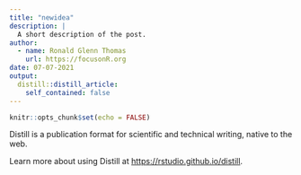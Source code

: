 ```yaml
---
title: "newidea"
description: |
  A short description of the post.
author:
  - name: Ronald Glenn Thomas
    url: https://focusonR.org
date: 07-07-2021
output:
  distill::distill_article:
    self_contained: false
---
```



```r
knitr::opts_chunk$set(echo = FALSE)
```

Distill is a publication format for scientific and technical writing, native to the web.

Learn more about using Distill at <https://rstudio.github.io/distill>.


